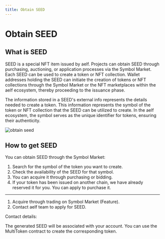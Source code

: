 ```yaml
---
title: Obtain SEED
---
```


# Obtain SEED

## What is SEED

SEED is a special NFT item issued by aelf. Projects can obtain SEED through purchasing, auctioning, or application processes via the Symbol Market. Each SEED can be used to create a token or NFT collection. Wallet addresses holding the SEED can initiate the creation of tokens or NFT collections through the Symbol Market or the NFT marketplaces within the aelf ecosystem, thereby proceeding to the issuance phase.

The information stored in a SEED's external info represents the details needed to create a token. This information represents the symbol of the token or NFT collection that the SEED can be utilized to create. In the aelf ecosystem, the symbol serves as the unique identifier for tokens, ensuring their authenticity.

![obtain seed](/img/quick-start/obtain-seed.jpeg)

## How to get SEED

You can obtain SEED through the Symbol Market:

1.  Search for the symbol of the token you want to create.
1.  Check the availability of the SEED for that symbol.
1.  You can acquire it through purchasing or bidding.
1.  If your token has been issued on another chain, we have already reserved it for you. You can apply to purchase it.

<hr />

1.  Acquire through trading on Symbol Market (Feature).
1.  Contact aelf team to apply for SEED.

Contact details:

The generated SEED will be associated with your account. You can use the MultiToken contract to create the corresponding token.
